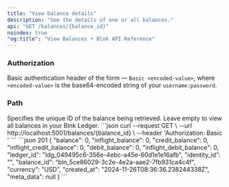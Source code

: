 ```yaml
---
title: "View balance details"
description: "See the details of one or all balances."
api: "GET /balances/{balance_id}"
noindex: true
"og:title": "View Balances • Blnk API Reference"
---
```



### Authorization
Basic authentication header of the form — `Basic <encoded-value>`, where `<encoded-value>` is the base64-encoded string of your `username:password`.

### Path
<ParamField path="balance_id" type="string">
  Specifies the unique ID of the balance being retrieved. Leave empty to view all balances in your Blnk Ledger.
</ParamField>

<RequestExample>
```json
curl --request GET \
  --url http://localhost:5001/balances/{balance_id} \
  --header 'Authorization: Basic <encoded-value>'
```
</RequestExample>

<ResponseExample>
```json 201
{
    "balance": 0,
    "inflight_balance": 0,
    "credit_balance": 0,
    "inflight_credit_balance": 0,
    "debit_balance": 0,
    "inflight_debit_balance": 0,
    "ledger_id": "ldg_049495c6-356e-4ebc-a45e-60d1e1e16afb",
    "identity_id": "",
    "balance_id": "bln_5ce86029-3c2e-4e2a-aae2-7fb931ca4c4f",
    "currency": "USD",
    "created_at": "2024-11-26T08:36:36.238244338Z",
    "meta_data": null
}
```
</ResponseExample>

<NeedHelp />